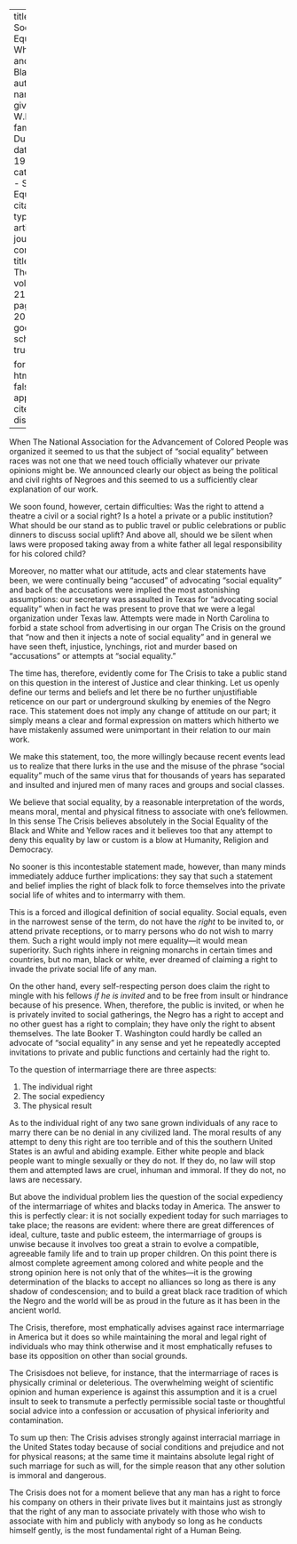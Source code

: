 
---
title: 'The Social Equality of Whites and Blacks'
author:
  - name:
      given: W.E.B.
      family: Du Bois
date: May 1920
categories: 
  - Social Equality
citation: 
  type: article-journal
  container-title: The Crisis
  volume: 21
  issue: 1
  page: 18, 20
google-scholar: true

format:
  html:
    toc: false
    appendix-cite-as: display
---


When The National Association for the Advancement of Colored People was organized it seemed to us that the subject of "social equality" between races was not one that we need touch officially whatever our private opinions might be. We announced clearly our object as being the political and civil rights of Negroes and this seemed to us a sufficiently clear explanation of our work.

We soon found, however, certain difficulties: Was the right to attend a theatre a civil or a social right? Is a hotel a private or a public institution? What should be our stand as to public travel or public celebrations or public dinners to discuss social uplift? And above all, should we be silent when laws were proposed taking away from a white father all legal responsibility for his colored child?

Moreover, no matter what our attitude, acts and clear statements have been, we were continually being "accused" of advocating "social equality" and back of the accusations were implied the most astonishing assumptions: our secretary was assaulted in Texas for "advocating social equality" when in fact he was present to prove that we were a legal organization under Texas law. Attempts were made in North Carolina to forbid a state school from advertising in our organ <span class = "small-caps">The Crisis</span> on the ground that "now and then it injects a note of social equality" and in general we have seen theft, injustice, lynchings, riot and murder based on "accusations" or attempts at "social equality."

The time has, therefore, evidently come for <span class = "small-caps">The Crisis</span> to take a public stand on this question in the interest of Justice and clear thinking. Let us openly define our terms and beliefs and let there be no further unjustifiable reticence on our part or underground skulking by enemies of the Negro race. This statement does not imply any change of attitude on our part; it simply means a clear and formal expression on matters which hitherto we have mistakenly assumed were unimportant in their relation to our main work.

We make this statement, too, the more willingly because recent events lead us to realize that there lurks in the use and the misuse of the phrase "social equality" much of the same virus that for thousands of years has separated and insulted and injured men of many races and groups and social classes.

We believe that social equality, by a reasonable interpretation of the words, means moral, mental and physical fitness to associate with one's fellowmen. In this sense <span class = "small-caps">The Crisis</span> believes absolutely in the Social Equality of the Black and White and Yellow races and it believes too that any attempt to deny this equality by law or custom is a blow at Humanity, Religion and Democracy.

No sooner is this incontestable statement made, however, than many minds immediately adduce further implications: they say that such a statement and belief implies the right of black folk to force themselves into the private social life of whites and to intermarry with them.

This is a forced and illogical definition of social equality. Social equals, even in the narrowest sense of the term, do not have the *right* to be invited to, or attend private receptions, or to marry persons who do not wish to marry them. Such a right would imply not mere equality---it would mean superiority. Such rights inhere in reigning monarchs in certain times and countries, but no man, black or white, ever dreamed of claiming a right to invade the private social life of any man.

On the other hand, every self-respecting person does claim the right to mingle with his fellows *if he is invited* and to be free from insult or hindrance because of his presence. When, therefore, the public is invited, or when he is privately invited to social gatherings, the Negro has a right to accept and no other guest has a right to complain; they have only the right to absent themselves. The late Booker T. Washington could hardly be called an advocate of "social equality" in any sense and yet he repeatedly accepted invitations to private and public functions and certainly had the right to.

To the question of intermarriage there are three aspects:

1. The individual right
2. The social expediency
3. The physical result

As to the individual right of any two sane grown individuals of any race to marry there can be no denial in any civilized land. The moral results of any attempt to deny this right are too terrible and of this the southern United States is an awful and abiding example. Either white people and black people want to mingle sexually or they do not. If they do, no law will stop them and attempted laws are cruel, inhuman and immoral. If they do not, no laws are necessary.

But above the individual problem lies the question of the social expediency of the intermarriage of whites and blacks today in America. The answer to this is perfectly clear: it is not socially expedient today for such marriages to take place; the reasons are evident: where there are great differences of ideal, culture, taste and public esteem, the intermarriage of groups is unwise because it involves too great a strain to evolve a compatible, agreeable family life and to train up proper children. On this point there is almost complete agreement among colored and white people and the strong opinion here is not only that of the whites---it is the growing determination of the blacks to accept no alliances so long as there is any shadow of condescension; and to build a great black race tradition of which the Negro and the world will be as proud in the future as it has been in the ancient world.

<span class = "small-caps">The Crisis</span>, therefore, most emphatically advises against race intermarriage in America but it does so while maintaining the moral and legal right of individuals who may think otherwise and it most emphatically refuses to base its opposition on other than social grounds.

<span class = "small-caps">The Crisis</span>does not believe, for instance, that the intermarriage of races is physically criminal or deleterious. The overwhelming weight of scientific opinion and human experience is against this assumption and it is a cruel insult to seek to transmute a perfectly permissible social taste or thoughtful social advice into a confession or accusation of physical inferiority and contamination.

To sum up then: <span class = "small-caps">The Crisis</span> advises strongly against interracial marriage in the United States today because of social conditions and prejudice and not for physical reasons; at the same time it maintains absolute legal right of such marriage for such as will, for the simple reason that any other solution is immoral and dangerous.

<span class = "small-caps">The Crisis</span> does not for a moment believe that any man has a right to force his company on others in their private lives but it maintains just as strongly that the right of any man to associate privately with those who wish to associate with him and publicly with anybody so long as he conducts himself gently, is the most fundamental right of a Human Being.

